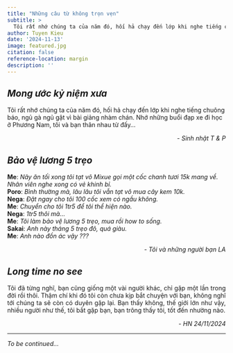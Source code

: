 ```yaml
---
title: "Những câu từ không trọn vẹn"
subtitle: >
  Tôi rất nhớ chúng ta của năm đó, hối hả chạy đến lớp khi nghe tiếng chuông báo, ngủ gà ngủ gật vì bài giảng nhàm chán. Nhớ những buổi đạp xe đi học ở Phương Nam, tôi và bạn thân nhau từ đấy...
author: Tuyen Kieu
date: '2024-11-13'
image: featured.jpg
citation: false
reference-location: margin
description: ''
---
```


::: {.callout}
## _**Mong ước kỷ niệm xưa**_
<p></p>

<p style="text-align:justify"></p>

Tôi rất nhớ chúng ta của năm đó, hối hả chạy đến lớp khi nghe tiếng chuông báo, ngủ gà ngủ gật vì bài giảng nhàm chán. Nhớ những buổi đạp xe đi học ở Phương Nam, tôi và bạn thân nhau từ đấy...

<p style="text-align:right"><i>- Sinh nhật T & P </i></p>

:::

::: {.callout}
## _**Bảo vệ lương 5 trẹo**_
<p></p>

<p style="text-align:justify"></p>

**Me**: _Nãy ăn tối xong tôi tạt vô Mixue gọi một cốc chanh tươi 15k mang về. Nhân viên nghe xong có vẻ khinh bỉ._
<br>**Poro**: _Bình thường mà, lâu lâu tôi vẫn tạt vô mua cây kem 10k._
<br>**Nega**: _Đặt ngay cho tôi 100 cốc xem có ngầu không._
<br>**Me**: _Chuyển cho tôi 1tr5 để tôi thể hiện nào._
<br>**Nega**: _1tr5 thôi mà..._
<br>**Me**: _Tôi làm bảo vệ lương 5 trẹo, mua rồi how to sống._
<br>**Sakai**: _Anh này tháng 5 trẹo đô, quá giàu._
<br>**Me**: _Anh nào đồn ác vậy ???_

<p style="text-align:right"><i>- Tôi và những người bạn LA</i></p>

:::

::: {.callout}
## _**Long time no see**_
<p></p>

<p style="text-align:justify">Tôi đã từng nghĩ, bạn cũng giống một vài người khác, chỉ gặp một lần trong đời rồi thôi. Thậm chí khi đó tôi còn chưa kịp bắt chuyện với bạn, không nghĩ tới chúng ta sẽ còn có duyên gặp lại. Bạn thấy không, thế giới lớn như vậy, nhiều người như thế, tôi bắt gặp bạn, bạn trông thấy tôi, tốt đến nhường nào.</p>

<p style="text-align:right"><i>- HN 24/11/2024</i></p>

:::

---

_To be continued..._

<!-- 

::: {.callout}
## _**Cậu không định rời đi à?**_
<p></p>

<p style="text-align:justify"></p>

Có chứ, nhưng đôi khi thật khó đưa ra quyết định giữa tình cảm và lý trí. T cũng k biết mình nên làm gì khi rời đi, t muốn trở về nơi đó, nhưng k biết còn tiếp nhận mình k, t đã rời đi quá lâu rồi.

Muốn dành thời gian để suy nghĩ sau kỳ nghĩ, rồi bão yagi đến, những lo lắng, bôn ba ngược xuôi chuyển đồ,....

Vòng tròn mối quan hệ (truyện đạp tinh)

:::

::: {.callout}
## _**Những bức tường vô hình**_
<p></p>

<p style="text-align:justify"></p>

Mưa, nhớ lại hôm ở vinmart đứng dưới mái, nhớ về thời còn trẻ, k dám bước ra vòng an toàn, tạo ra quá nhiều bức tường

:::

::: {.callout}
## _**Sống đơn giản cho đời thanh thản**_
<p></p>

<p style="text-align:justify"></p>

Có phải chúng ta làm cuộc sống này ngày càng phức tạp không, sao k nghĩ khác đi, hỏi những câu hỏi khác như dạo này thế nào, có gì vui không, không hỏi hay áp đặt chuyện bao giờ cưới, đang yên bình chắc gì đến lúc có gia đình đã còn bình yên như vậy, cta khi đó có thể thoải mái với nhau hơn

:::

::: {.callout}
## _**Đôi khi, bình yên khó vậy sao?**_
<p></p>

<p style="text-align:justify"></p>

Những khoảng lặng cuộc sống, đó là lúc đi một mình dưới mưa, hay trên đường đi làm về, bạn chẳng thể làm gì khác ngoài ngoài việc vừa đi vừa nghĩ, giống như mình từng nói, khi vào viện điều duy nhất bạn quan tâm là sức khỏe, k muốn nghĩ đến những vấn đề khác

:::

-->
